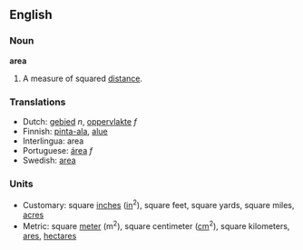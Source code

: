 ==English==

===Noun===
'''area'''

#A measure of squared [[distance]].

===Translations===
*Dutch: [[gebied]] ''n'', [[oppervlakte]] ''f''
*Finnish: [[pinta-ala]], [[alue]]
*Interlingua: area
*Portuguese: [[área]] ''f''
*Swedish: [[area]]

===Units===
*Customary: square [[inch]]es ([[in]]<sup>2</sup>), square feet, square yards, square miles, [[acre]]s
*Metric: square [[meter]] (m<sup>2</sup>), square centimeter ([[cm]]<sup>2</sup>), square kilometers, [[are]]s, [[hectare]]s